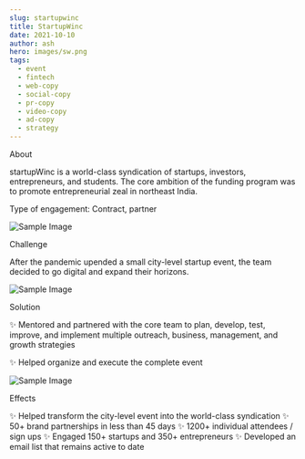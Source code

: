 ```yaml
---
slug: startupwinc 
title: StartupWinc 
date: 2021-10-10
author: ash
hero: images/sw.png
tags:
  - event 
  - fintech 
  - web-copy
  - social-copy
  - pr-copy
  - video-copy 
  - ad-copy   
  - strategy 
---
```


About 

startupWinc is a world-class syndication of startups, investors, entrepreneurs, and students. The core ambition of the funding program was to promote entrepreneurial zeal in northeast India.  


Type of engagement: Contract, partner 

![Sample Image](/images/600x300.png)


Challenge 

After the pandemic upended a small city-level startup event, the team decided to go digital and expand their horizons.

![Sample Image](/images/600x300.png)

Solution 

✨ Mentored and partnered with the core team to plan, develop, test, improve, and implement multiple outreach, business, management, and growth strategies

✨ Helped organize and execute the complete event 


![Sample Image](/images/600x300.png)

Effects 

✨ Helped transform the city-level event into the world-class syndication 
✨ 50+ brand partnerships in less than 45 days 
✨ 1200+ individual attendees / sign ups 
✨ Engaged 150+ startups and 350+ entrepreneurs 
✨ Developed an email list that remains active to date
